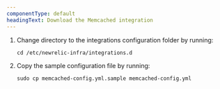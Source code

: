 ```yaml
---
componentType: default
headingText: Download the Memcached integration
---
```


1. Change directory to the integrations configuration folder by running:

    ```shell
    cd /etc/newrelic-infra/integrations.d
    ```

2. Copy the sample configuration file by running:

    ```shell
    sudo cp memcached-config.yml.sample memcached-config.yml
    ```


